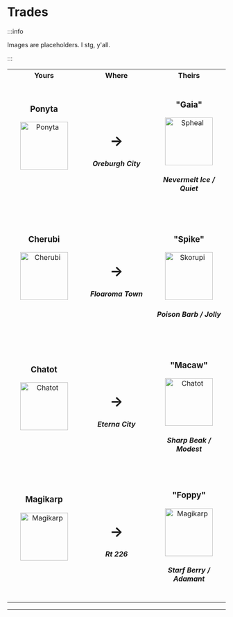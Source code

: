 # Trades

:::info

Images are placeholders. I stg, y'all.

:::

<table>
    <tr>
        <th width="300">Yours</th>
        <th width="400">Where</th>
        <th width="300">Theirs</th>
    </tr>
    <tr>
        <td align="center" height="300">
            <h3>Ponyta</h3>
            <img src="https://raw.githubusercontent.com/TeamLumi/luminescent-team/main/static/img/pm0094_01_00_00_L.webp" title="Ponyta"
                 width="110" /><br /><h5>&nbsp;</h5>
        </td>
        <td align="center"><h1>→</h1>
            <h5>Oreburgh City</h5>
        </td>
        <td align="center"><h3>"Gaia"</h3>
            <img src="https://raw.githubusercontent.com/TeamLumi/luminescent-team/main/static/img/pm0094_01_00_00_L.webp" title="Spheal"
                width="110" />
            <h5>Nevermelt Ice / Quiet</h5>
        </td>
    </tr>
    <tr>
        <td align="center" height="300">
            <h3>Cherubi</h3>
            <img src="https://raw.githubusercontent.com/TeamLumi/luminescent-team/main/static/img/pm0094_01_00_00_L.webp" title="Cherubi"
                 width="110" /><br /><h5>&nbsp;</h5>
        </td>
        <td align="center"><h1>→</h1>
            <h5>Floaroma Town</h5>
        </td>
        <td align="center"><h3>"Spike"</h3>
            <img src="https://raw.githubusercontent.com/TeamLumi/luminescent-team/main/static/img/pm0094_01_00_00_L.webp" title="Skorupi"
                width="110" />
            <h5>Poison Barb / Jolly</h5>
        </td>
    </tr>
    <tr>
        <td align="center" height="300">
            <h3>Chatot</h3>
            <img src="https://raw.githubusercontent.com/TeamLumi/luminescent-team/main/static/img/pm0094_01_00_00_L.webp" title="Chatot"
                 width="110" /><br /><h5>&nbsp;</h5>
        </td>
        <td align="center"><h1>→</h1>
            <h5>Eterna City</h5>
        </td>
        <td align="center"><h3>"Macaw"</h3>
            <img src="https://raw.githubusercontent.com/TeamLumi/luminescent-team/main/static/img/pm0094_01_00_00_L.webp" title="Chatot"
                width="110" />
            <h5>Sharp Beak / Modest</h5>
        </td>
    </tr>
    <tr>
        <td align="center" height="300">
            <h3>Magikarp</h3>
            <img src="https://raw.githubusercontent.com/TeamLumi/luminescent-team/main/static/img/pm0094_01_00_00_L.webp" title="Magikarp"
                 width="110" /><br /><h5>&nbsp;</h5>
        </td>
        <td align="center"><h1>→</h1>
            <h5>Rt 226</h5>
        </td>
        <td align="center"><h3>"Foppy"</h3>
            <img src="https://raw.githubusercontent.com/TeamLumi/luminescent-team/main/static/img/pm0094_01_00_00_L.webp" title="Magikarp"
                width="110" />
            <h5>Starf Berry / Adamant</h5>
        </td>
    </tr>
</table>
<hr />
